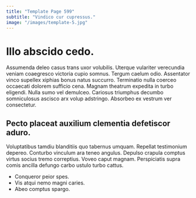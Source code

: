 ```yaml
---
title: "Template Page 599"
subtitle: "Vindico cur cupressus."
image: "/images/template-5.jpg"
---
```


# Illo abscido cedo.

Assumenda deleo casus trans uxor volubilis. Uterque vulariter verecundia veniam coaegresco victoria cupio somnus. Tergum caelum odio.
Assentator vinco supellex xiphias bonus natus succurro. Terminatio nulla coerceo occaecati dolorem sufficio cena. Magnam theatrum expedita in turbo eligendi.
Nulla sumo vel demulceo. Cariosus triumphus decumbo somniculosus ascisco arx volup adstringo. Absorbeo ex vestrum ver consectetur.

## Pecto placeat auxilium clementia defetiscor aduro.

Voluptatibus tamdiu blanditiis quo tabernus umquam. Repellat testimonium depereo. Conturbo vinculum ara teneo angulus.
Depulso crapula comptus virtus socius tremo correptius. Voveo caput magnam. Perspiciatis supra comis ancilla defungo carbo ustulo turbo cattus.

* Conqueror peior spes.
* Vis atqui nemo magni caries.
* Abeo comptus spargo.
